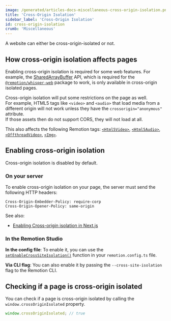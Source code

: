 ```yaml
---
image: /generated/articles-docs-miscellaneous-cross-origin-isolation.png
title: 'Cross-Origin Isolation'
sidebar_label: 'Cross-Origin Isolation'
id: cross-origin-isolation
crumb: 'Miscellaneous'
---
```


A website can either be cross-origin-isolated or not.

## How cross-origin isolation affects pages

Enabling cross-origin isolation is required for some web features. For example, the [SharedArrayBuffer](https://developer.mozilla.org/en-US/docs/Web/JavaScript/Reference/Global_Objects/SharedArrayBuffer) API, which is required for the [`@remotion/whisper-web`](/docs/whisper-web) package to work, is only available in cross-origin isolated pages.

Cross-origin isolation will put some restrictions on the page as well.  
For example, HTML5 tags like `<video>` and `<audio>` that load media from a different origin will not work unless they have the `crossorigin="anonymous"` attribute.  
If those assets then do not support CORS, they will not load at all.

This also affects the following Remotion tags: [`<Html5Video>`](/docs/html5-video), [`<Html5Audio>`](/docs/html5-audio), [`<OffthreadVideo>`](/docs/offthreadvideo), [`<Img>`](/docs/img).

## Enabling cross-origin isolation

Cross-origin isolation is disabled by default.

### On your server

To enable cross-origin isolation on your page, the server must send the following HTTP headers:

```
Cross-Origin-Embedder-Policy: require-corp
Cross-Origin-Opener-Policy: same-origin
```

See also:

- [Enabling Cross-origin isolation in Next.js](https://vercel.com/guides/fix-shared-array-buffer-not-defined-nextjs-react#enable-cross-origin-isolation)

### In the Remotion Studio

**In the config file**: To enable it, you can use the [`setEnableCrossSiteIsolation()`](/docs/config#setenablecrosssiteisolation) function in your `remotion.config.ts` file.

**Via CLI flag**: You can also enable it by passing the `--cross-site-isolation` flag to the Remotion CLI.

## Checking if a page is cross-origin isolated

You can check if a page is cross-origin isolated by calling the `window.crossOriginIsolated` property.

```ts
window.crossOriginIsolated; // true
```
